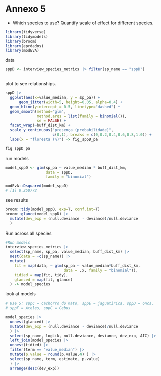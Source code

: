 
# Annexo 5

-   Which species to use? Quantify scale of effect for different species.


```r
library(tidyverse)
library(tidymodels)
library(broom)
library(eprdados)
library(modEvA)

```

data
```r
sppD <- interview_species_metrics |> filter(sp_name == "sppD")



```

plot to see relationships.
```r
sppD |>  
  ggplot(aes(x=value_median, y = sp_pa)) + 
      geom_jitter(width=5, height=0.05, alpha=0.4) + 
  geom_hline(yintercept = 0.5, linetype="dashed") +
  geom_smooth(method="glm", 
              method.args = list(family = binomial()), 
              se = FALSE) + 
  facet_wrap(~buff_dist_km) + 
  scale_y_continuous("presença (probabilidade)", 
                     c(0,1), breaks = c(0,0.2,0.4,0.6,0.8,1.0)) +
  labs(x = "floresta (%)") -> fig_sppD_pa

fig_sppD_pa
```


run models

```r
model_sppD <- glm(sp_pa ~ value_median * buff_dist_km, 
                  data = sppD, 
                  family = "binomial")

modEvA::Dsquared(model_sppD)
# [1] 0.250772
```

see results
```r
broom::tidy(model_sppD, exp=T, conf.int=T)
broom::glance(model_sppD) |> 
  mutate(dev_exp = (null.deviance - deviance)/null.deviance
  )

```


Run across all species
```r
#Run models
interview_species_metrics |>
  select(sp_name, sp_pa, value_median, buff_dist_km) |>
  nest(data = -c(sp_name)) |>
  mutate(
    fit = map(data, ~ glm(sp_pa ~ value_median*buff_dist_km, 
                          data = .x, family = "binomial")),
    tidied = map(fit, tidy), 
    glanced = map(fit, glance)
  ) -> model_species


```

look at models
```r
# Use 5: sppC = cachorro do mato, sppE = jaguatirica, sppD = onca, 
# sppF = Ateles, sppG = Cebus

model_species |> 
  unnest(glanced) |> 
  mutate(dev_exp = (null.deviance - deviance)/null.deviance
  ) |> 
  select(sp_name, logLik, null.deviance, deviance, dev_exp, AIC) |> 
  left_join(model_species |> 
  unnest(tidied) |> 
  filter(term == "value_median") |>
  mutate(p.value = round(p.value,4) ) |> 
  select(sp_name, term, estimate, p.value) 
  ) |> 
  arrange(desc(dev_exp))


```

